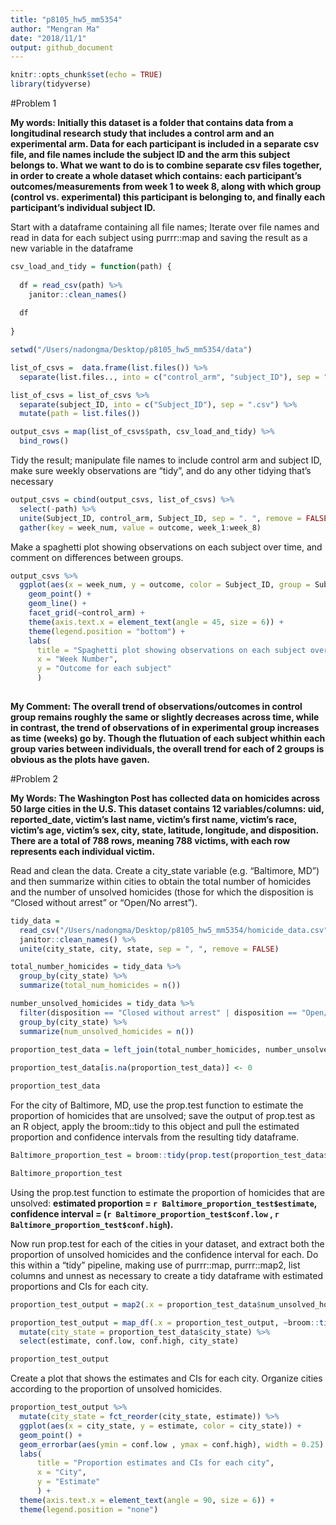 ```yaml
---
title: "p8105_hw5_mm5354"
author: "Mengran Ma"
date: "2018/11/1"
output: github_document
---
```


```r
knitr::opts_chunk$set(echo = TRUE)
library(tidyverse)
```
#Problem 1

**My words: Initially this dataset is a folder that contains data from a longitudinal research study that includes a control arm and an experimental arm. Data for each participant is included in a separate csv file, and file names include the subject ID and the arm this subject belongs to. What we want to do is to combine separate csv files together, in order to create a whole dataset which contains: each participant's outcomes/measurements from week 1 to week 8, along with which group (control vs. experimental) this participant is belonging to, and finally each participant's individual subject ID.**

Start with a dataframe containing all file names; Iterate over file names and read in data for each subject using purrr::map and saving the result as a new variable in the dataframe
```r
csv_load_and_tidy = function(path) {
  
  df = read_csv(path) %>%
    janitor::clean_names()
  
  df
  
}

setwd("/Users/nadongma/Desktop/p8105_hw5_mm5354/data")

list_of_csvs =  data.frame(list.files()) %>% 
  separate(list.files.., into = c("control_arm", "subject_ID"), sep = "_")

list_of_csvs = list_of_csvs %>% 
  separate(subject_ID, into = c("Subject_ID"), sep = ".csv") %>% 
  mutate(path = list.files())

output_csvs = map(list_of_csvs$path, csv_load_and_tidy) %>% 
  bind_rows()
```


Tidy the result; manipulate file names to include control arm and subject ID, make sure weekly observations are “tidy”, and do any other tidying that’s necessary
```r
output_csvs = cbind(output_csvs, list_of_csvs) %>%
  select(-path) %>% 
  unite(Subject_ID, control_arm, Subject_ID, sep = ". ", remove = FALSE) %>% 
  gather(key = week_num, value = outcome, week_1:week_8) 

```


Make a spaghetti plot showing observations on each subject over time, and comment on differences between groups.
```r
output_csvs %>%
  ggplot(aes(x = week_num, y = outcome, color = Subject_ID, group = Subject_ID)) + 
    geom_point() + 
    geom_line() + 
    facet_grid(~control_arm) +
    theme(axis.text.x = element_text(angle = 45, size = 6)) +
    theme(legend.position = "bottom") +
    labs(
      title = "Spaghetti plot showing observations on each subject over time",
      x = "Week Number",
      y = "Outcome for each subject"
      ) 
  
```
**My Comment: The overall trend of observations/outcomes in control group remains roughly the same or slightly decreases across time,  while in contrast, the trend of observations of in experimental group increases as time (weeks) go by. Though the flutuation of each subject whithin each group varies between individuals, the overall trend for each of 2 groups is obvious as the plots have gaven.**


#Problem 2


**My Words: The Washington Post has collected data on homicides across 50 large cities in the U.S. This dataset contains 12 variables/columns: uid,	reported_date,	victim's last name,	victim's first name,	victim's race,	victim's age,	victim's sex,	city,	state,	latitude,	longitude, and disposition. There are a total of 788 rows, meaning 788  victims, with each row represents each individual victim.**

Read and clean the data. Create a city_state variable (e.g. “Baltimore, MD”) and then summarize within cities to obtain the total number of homicides and the number of unsolved homicides (those for which the disposition is “Closed without arrest” or “Open/No arrest”).
```r
tidy_data = 
  read_csv("/Users/nadongma/Desktop/p8105_hw5_mm5354/homicide_data.csv") %>% 
  janitor::clean_names() %>% 
  unite(city_state, city, state, sep = ", ", remove = FALSE)

total_number_homicides = tidy_data %>% 
  group_by(city_state) %>%
  summarize(total_num_homicides = n())

number_unsolved_homicides = tidy_data %>%
  filter(disposition == "Closed without arrest" | disposition == "Open/No arrest") %>%
  group_by(city_state) %>%
  summarize(num_unsolved_homicides = n()) 
  
proportion_test_data = left_join(total_number_homicides, number_unsolved_homicides) 

proportion_test_data[is.na(proportion_test_data)] <- 0

proportion_test_data
```


For the city of Baltimore, MD, use the prop.test function to estimate the proportion of homicides that are unsolved; save the output of prop.test as an R object, apply the broom::tidy to this object and pull the estimated proportion and confidence intervals from the resulting tidy dataframe.

```r
Baltimore_proportion_test = broom::tidy(prop.test(proportion_test_data$num_unsolved_homicides[proportion_test_data$city_state == "Baltimore, MD"],proportion_test_data$total_num_homicides[proportion_test_data$city_state == "Baltimore, MD"], conf.level = 0.95, correct = TRUE))

Baltimore_proportion_test
```
Using the prop.test function to estimate the proportion of homicides that are unsolved: **estimated proportion = `r Baltimore_proportion_test$estimate`, confidence interval = (`r Baltimore_proportion_test$conf.low` , `r Baltimore_proportion_test$conf.high`).**



Now run prop.test for each of the cities in your dataset, and extract both the proportion of unsolved homicides and the confidence interval for each. Do this within a “tidy” pipeline, making use of purrr::map, purrr::map2, list columns and unnest as necessary to create a tidy dataframe with estimated proportions and CIs for each city.
```r
proportion_test_output = map2(.x = proportion_test_data$num_unsolved_homicides, .y = proportion_test_data$total_num_homicides, ~prop.test(.x, .y))

proportion_test_output = map_df(.x = proportion_test_output, ~broom::tidy(.x)) %>%
  mutate(city_state = proportion_test_data$city_state) %>%
  select(estimate, conf.low, conf.high, city_state)

proportion_test_output
```


Create a plot that shows the estimates and CIs for each city. Organize cities according to the proportion of unsolved homicides.
```r
proportion_test_output %>% 
  mutate(city_state = fct_reorder(city_state, estimate)) %>%
  ggplot(aes(x = city_state, y = estimate, color = city_state)) +
  geom_point() +
  geom_errorbar(aes(ymin = conf.low , ymax = conf.high), width = 0.25) +
  labs(
      title = "Proportion estimates and CIs for each city",
      x = "City",
      y = "Estimate"
      ) +
  theme(axis.text.x = element_text(angle = 90, size = 6)) +
  theme(legend.position = "none")
```
